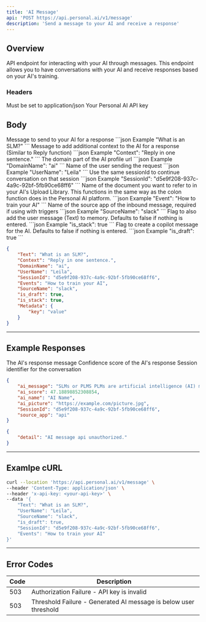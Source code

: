 ```yaml
---
title: 'AI Message'
api: 'POST https://api.personal.ai/v1/message'
description: 'Send a message to your AI and receive a response'
---
```


## Overview

API endpoint for interacting with your AI through messages. This endpoint allows you to have conversations with your AI and receive responses based on your AI's training.

### Headers

<ParamField header="Content-Type" type="string" required>
  Must be set to application/json
</ParamField>

<ParamField header="x-api-key" type="string" required>
  Your Personal AI API key
</ParamField>

## Body

<ParamField body="Text" type="string" required>
  Message to send to your AI for a response
  ```json Example
  "What is an SLM?"
  ```
</ParamField>

<ParamField body="Context" type="string" optional>
  Message to add additional context to the AI for a response (Similar to Reply function)
  ```json Example
  "Context": "Reply in one sentence."
  ```
</ParamField>

<ParamField body="DomainName" type="string" required>
  The domain part of the AI profile url
  ```json Example
  "DomainName": "ai"
  ```
</ParamField>

<ParamField body="UserName" type="string" optional>
  Name of the user sending the request
  ```json Example
  "UserName": "Leila"
  ```
</ParamField>

<ParamField body="SessionId" type="string" optional>
  Use the same sessionId to continue conversation on that session
  ```json Example
  "SessionId": "d5e9f208-937c-4a9c-92bf-5fb90ce68ff6"
  ```
</ParamField>

<ParamField body="Events" type="string" optional>
  Name of the document you want to refer to in your AI's Upload Library. This functions in the same way as the colon function does in the Personal AI platform.
  ```json Example
  "Event": "How to train your AI"
  ```
</ParamField>

<ParamField body="SourceName" type="string" optional>
  Name of the source app of the inbound message, required if using with triggers
  ```json Example
  "SourceName": "slack"
  ```
</ParamField>

<ParamField body="is_stack" type="boolean" optional>
  Flag to also add the user message (Text) to memory. Defaults to false if nothing is entered.
  ```json Example
  "is_stack": true
  ```
</ParamField>

<ParamField body="is_draft" type="boolean" optional>
  Flag to create a copilot message for the AI. Defaults to false if nothing is entered.
  ```json Example
  "is_draft": true
  ```
</ParamField>

```json Example
{
    "Text": "What is an SLM?",
    "Context": "Reply in one sentence.",
    "DomainName": "ai",
    "UserName": "Leila",
    "SessionId": "d5e9f208-937c-4a9c-92bf-5fb90ce68ff6",
    "Events": "How to train your AI",
    "SourceName": "slack",
    "is_draft": true,
    "is_stack": true,
    "Metadata": {
        "key": "value"
    }
}
```

---

## Example Responses

<ResponseField name="ai_message" type="string">
  The AI's response message
</ResponseField>

<ResponseField name="ai_score" type="number">
  Confidence score of the AI's response
</ResponseField>

<ResponseField name="SessionId" type="string">
  Session identifier for the conversation
</ResponseField>

```json Example Success Response
{
    "ai_message": "SLMs or PLMS PLMs are artificial intelligence (AI) models capable of understanding and generating information within the domain of an individual user. ",
    "ai_score": 47.18898852308854,
    "ai_name": "AI Name",
    "ai_picture": "https://example.com/picture.jpg",
    "SessionId": "d5e9f208-937c-4a9c-92bf-5fb90ce68ff6",
    "source_app": "api"
}
```

```json Example Error Response
{
    "detail": "AI message api unauthorized."
}
```

---

## Examlpe cURL

```bash cURL
curl --location 'https://api.personal.ai/v1/message' \
--header 'Content-Type: application/json' \
--header 'x-api-key: <your-api-key>' \
--data '{
    "Text": "What is an SLM?",
    "UserName": "Leila",
    "SourceName": "slack",
    "is_draft": true,
    "SessionId": "d5e9f208-937c-4a9c-92bf-5fb90ce68ff6",
    "Events": "How to train your AI"
}'
```

---

## Error Codes

| Code | Description |
| --- | --- |
| 503 | Authorization Failure - API key is invalid |
| 503 | Threshold Failure - Generated AI message is below user threshold |
